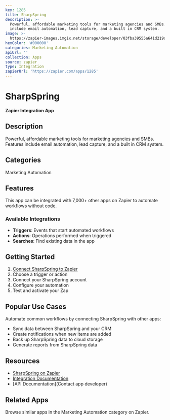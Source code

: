 ```yaml
---
key: 1285
title: SharpSpring
description: >-
  Powerful, affordable marketing tools for marketing agencies and SMBs. Features
  include email automation, lead capture, and a built in CRM system.
image: >-
  https://zapier-images.imgix.net/storage/developer/03fba39555a641d219d5d9041ba3fdb7.png?auto=format%2Ccompress&ixlib=python-3.0.0&q=50
hexColor: '#000000'
categories: Marketing Automation
apiUrl: ''
collection: Apps
source: zapier
type: Integration
zapierUrl: 'https://zapier.com/apps/1285'
---
```

# SharpSpring

**Zapier Integration App**

## Description

Powerful, affordable marketing tools for marketing agencies and SMBs. Features include email automation, lead capture, and a built in CRM system.

## Categories

Marketing Automation

## Features

This app can be integrated with 7,000+ other apps on Zapier to automate workflows without code.

### Available Integrations

- **Triggers**: Events that start automated workflows
- **Actions**: Operations performed when triggered
- **Searches**: Find existing data in the app

## Getting Started

1. [Connect SharpSpring to Zapier](https://zapier.com/apps/1285)
2. Choose a trigger or action
3. Connect your SharpSpring account
4. Configure your automation
5. Test and activate your Zap

## Popular Use Cases

Automate common workflows by connecting SharpSpring with other apps:

- Sync data between SharpSpring and your CRM
- Create notifications when new items are added
- Back up SharpSpring data to cloud storage
- Generate reports from SharpSpring data

## Resources

- [SharpSpring on Zapier](https://zapier.com/apps/1285)
- [Integration Documentation](https://zapier.com/apps/1285/integrations)
- [API Documentation](Contact app developer)

## Related Apps

Browse similar apps in the Marketing Automation category on Zapier.
